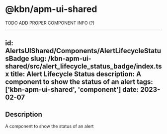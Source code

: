 # @kbn/apm-ui-shared


TODO ADD PROPER COMPONENT INFO (?)

---
id: AlertsUIShared/Components/AlertLifecycleStatusBadge
slug: /kbn-apm-ui-shared/src/alert_lifecycle_status_badge/index.tsx
title: Alert Lifecycle Status
description: A component to show the status of an alert
tags: ['kbn-apm-ui-shared', 'component']
date: 2023-02-07
---

## Description

A component to show the status of an alert